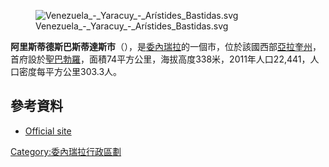 [[Image:Venezuela_-_Yaracuy_-_Arístides_Bastidas.svg|right]]

'''阿里斯蒂德斯巴斯蒂達斯市'''（{{lang-es|Municipio Arístides Bastidas}}），是[[委內瑞拉|委內瑞拉]]的一個市，位於該國西部[[亞拉奎州|亞拉奎州]]，首府設於[[聖巴勃羅_(亞拉奎州)|聖巴勃羅]]，面積74平方公里，海拔高度338米，2011年人口22,441，人口密度每平方公里303.3人。

{{Coord|10|15|1|N|68|50|31|W|display=title}}

==參考資料==
*[https://web.archive.org/web/20080424052833/http://aristidesbastidas-yaracuy.gob.ve/portal-alcaldias/ Official site]

{{Venezuela-geo-stub}}
[[Category:委內瑞拉行政區劃|Category:委內瑞拉行政區劃]]